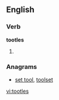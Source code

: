 
==English==

===Verb===
'''tootles'''

# {{third-person singular of|[[tootle]]}}

===Anagrams===
* [[set tool#English|set tool]], [[toolset#English|toolset]]

[[vi:tootles]]